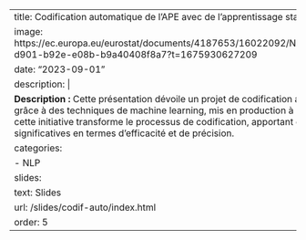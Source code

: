 
---
title: Codification automatique de l’APE avec de l'apprentissage statistique
image: https://ec.europa.eu/eurostat/documents/4187653/16022092/NACE_poster.png/0ee793cc-d901-b92e-e08b-b9a40408f8a7?t=1675930627209
date: "2023-09-01"
description: |
  <b>Description :</b> Cette présentation dévoile un projet de codification automatique du code APE grâce à des techniques de machine learning, mis en production à l'Insee. Explorez comment cette initiative transforme le processus de codification, apportant des améliorations significatives en termes d'efficacité et de précision. 
categories:
  - NLP
slides:
  text: Slides
  url: /slides/codif-auto/index.html
order: 5
---